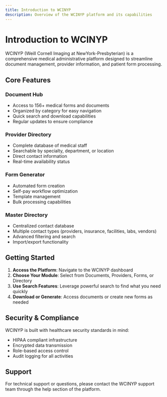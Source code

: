 ```yaml
---
title: Introduction to WCINYP
description: Overview of the WCINYP platform and its capabilities
---
```


# Introduction to WCINYP

WCINYP (Weill Cornell Imaging at NewYork-Presbyterian) is a comprehensive medical administrative platform designed to streamline document management, provider information, and patient form processing.

## Core Features

### Document Hub
- Access to 156+ medical forms and documents
- Organized by category for easy navigation
- Quick search and download capabilities
- Regular updates to ensure compliance

### Provider Directory
- Complete database of medical staff
- Searchable by specialty, department, or location
- Direct contact information
- Real-time availability status

### Form Generator
- Automated form creation
- Self-pay workflow optimization
- Template management
- Bulk processing capabilities

### Master Directory
- Centralized contact database
- Multiple contact types (providers, insurance, facilities, labs, vendors)
- Advanced filtering and search
- Import/export functionality

## Getting Started

1. **Access the Platform**: Navigate to the WCINYP dashboard
2. **Choose Your Module**: Select from Documents, Providers, Forms, or Directory
3. **Use Search Features**: Leverage powerful search to find what you need quickly
4. **Download or Generate**: Access documents or create new forms as needed

## Security & Compliance

WCINYP is built with healthcare security standards in mind:
- HIPAA compliant infrastructure
- Encrypted data transmission
- Role-based access control
- Audit logging for all activities

## Support

For technical support or questions, please contact the WCINYP support team through the help section of the platform.